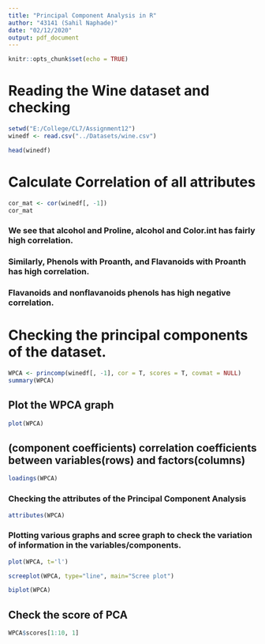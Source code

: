 ```yaml
---
title: "Principal Component Analysis in R"
author: "43141 (Sahil Naphade)"
date: "02/12/2020"
output: pdf_document
---
```


```r
knitr::opts_chunk$set(echo = TRUE)
```
# Reading the Wine dataset and checking
```r
setwd("E:/College/CL7/Assignment12")
winedf <- read.csv("../Datasets/wine.csv")

head(winedf)

```

# Calculate Correlation of all attributes
```r
cor_mat <- cor(winedf[, -1])
cor_mat

``` 
### We see that alcohol and Proline, alcohol and Color.int has fairly high correlation.
### Similarly, Phenols with Proanth, and Flavanoids with Proanth has high correlation.
### Flavanoids and nonflavanoids phenols has high negative correlation.

# Checking the principal components of the dataset.
```r
WPCA <- princomp(winedf[, -1], cor = T, scores = T, covmat = NULL)
summary(WPCA)
```
## Plot the WPCA graph
```r
plot(WPCA)
```

## (component coefficients) correlation coefficients between variables(rows) and factors(columns)
```r
loadings(WPCA)
```

### Checking the attributes of the Principal Component Analysis
```r
attributes(WPCA)
```

### Plotting various graphs and scree graph to check the variation of information in the variables/components.
```r
plot(WPCA, t='l')
```
```r
screeplot(WPCA, type="line", main="Scree plot")
```
```r
biplot(WPCA)
```
## Check the score of PCA
```r
WPCA$scores[1:10, 1]
```

